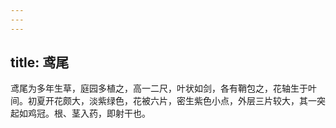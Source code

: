 ```yaml
---
---
---
```

title: 鸢尾
---



鸢尾为多年生草，庭园多植之，高一二尺，叶状如剑，各有鞘包之，花轴生于叶间。初夏开花颇大，淡紫绿色，花被六片，密生紫色小点，外层三片较大，其一突起如鸡冠。根、茎入药，即射干也。